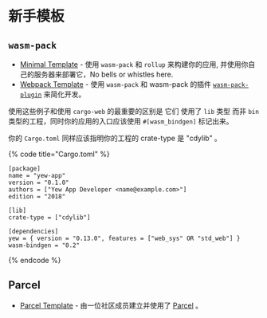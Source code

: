 # 新手模板

## `wasm-pack`

-   [Minimal Template](https://github.com/yewstack/yew-wasm-pack-minimal) - 使用 `wasm-pack` 和 `rollup` 来构建你的应用, 并使用你自己的服务器来部署它，No bells or whistles here.
-   [Webpack Template](https://github.com/yewstack/yew-wasm-pack-template) - 使用 `wasm-pack` 和 wasm-pack 的插件 [`wasm-pack-plugin`](https://github.com/wasm-tool/wasm-pack-plugin) 来简化开发。

使用这些例子和使用 `cargo-web` 的最重要的区别是 它们 使用了 `lib` 类型 而非 `bin` 类型的工程，同时你的应用的入口应该使用 `#[wasm_bindgen]` 标记出来。

你的 `Cargo.toml` 同样应该指明你的工程的 crate-type 是 "cdylib" 。

{% code title="Cargo.toml" %}

```text
[package]
name = "yew-app"
version = "0.1.0"
authors = ["Yew App Developer <name@example.com>"]
edition = "2018"

[lib]
crate-type = ["cdylib"]

[dependencies]
yew = { version = "0.13.0", features = ["web_sys" OR "std_web"] }
wasm-bindgen = "0.2"
```

{% endcode %}

## Parcel

-   [Parcel Template](https://github.com/spielrs/yew-parcel-template) - 由一位社区成员建立并使用了 [Parcel](https://parceljs.org/) 。
